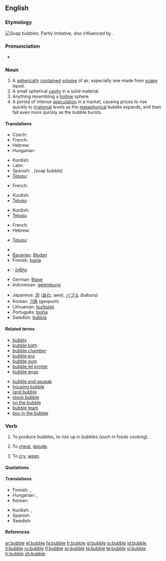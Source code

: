 ==English==
{{wikipedia}}

===Etymology===
[[Image:Soap Bubble - foliage background - iridescent colours - Traquair 040801.jpg|thumb|right|Soap bubbles.]]
Partly imitative, also influenced by {{term|burble}}.

===Pronunciation===
*{{audio|en-us-bubble.ogg|Audio (US)}}
*:{{rhymes|ʌbəl}}

===Noun===
{{en-noun}}

# A [[spherical]]ly [[contained]] [[volume]] of air, especially one made from [[soapy]] liquid.
# A small spherical [[cavity]] in a solid material.
# Anything resembling a [[hollow]] sphere.
# A period of intense [[speculation]] in a market, causing prices to rise quickly to [[irrational]] levels as the [[metaphorical]] bubble expands, and then fall even more quickly as the bubble bursts.

====Translations====
{{trans-top|spherically contained volume of air}}
* Czech: {{t-|cs|bublina|f}}
* French: {{t+|fr|bulle|f}}
* Hebrew: {{t-|he|בועה|f|tr=bu'a|sc=Hebr}}
* Hungarian: {{t-|hu|buborék}}
{{trans-mid}}
* Kurdish: {{t|ku|بڵق|sc=KUchar}}
* Latin: {{t-|la|bulla|f}}
* Spanish: {{t|es|burbuja|f}}, {{t-|es|pompa|f}} (soap bubble)
* [[Telugu]]: {{t|te|బుడగ|tr=buDaga}}
{{trans-bottom}}

{{trans-top|small spherical cavity in a solid}}
* French: {{t+|fr|trou|m}}
{{trans-mid}}
* Kurdish: {{t|ku|sc=KUchar|بڵق}}
* [[Telugu]]: {{t|te|బుడగ|tr=buDaga}}
{{trans-bottom}}

{{trans-top|anything resembling a hollow sphere}}
{{trans-mid}}
* Kurdish: {{t|ku|sc=KUchar|بڵق}}
* [[Telugu]]: {{t|te|బుడగ|tr=buDaga}}
{{trans-bottom}}

{{trans-top|period of intense speculation in a market}}
* French: {{t+|fr|bulle|f}}
* Hebrew: {{t|he|בועה|tr=bu'a|f}}
{{trans-mid}}
* [[Telugu]]: {{t|te|బుడగ|tr=buDaga}}
{{trans-bottom}}

{{rfc-trans}}
{{trans-top|Translations to categorise}}
*{{trreq|Armenian}}
*[[Bavarian]]: [[Blodan]] {{f}}
*Finnish: [[kupla]]
*{{ttbc|Georgian}}: [[ბჟშტი]]
*German: [[Blase]] {{f}}
*Indonesian: [[gelembung]]
{{trans-mid}}
*Japanese: [[泡]] ([[あわ]], awa), [[バブル]] (baburu)
*Korean: [[거품]] (geopum)
*Lithuanian: [[burbulas]] {{m}}
*Português: [[bolha]] {{f}}
*Swedish: [[bubbla]] {{c}}
{{trans-bottom}}

====Related terms====
{{rel-top|terms related to "bubble"}}
*[[bubbly]]
*[[bubble bath]]
*[[bubble chamber]]
*[[bubble era]]
*[[bubble gum]]
*[[bubble jet printer]]
*[[bubble wrap]]
{{rel-mid}}
*[[bubble and squeak]]
*[[housing bubble]]
*[[land bubble]]
*[[stock bubble]]
*[[on the bubble]]
*[[bubble team]]
*[[boy in the bubble]]
{{rel-bottom}}

===Verb===
{{en-verb|bubbl|es}}

# {{intransitive}} To produce bubbles, to rise up in bubbles (such in foods cooking).
# {{context|transitive|archaic}} To [[cheat]], [[delude]].
# {{context|intransitive|Scotland|Northern England}} To [[cry]], [[weep]].

====Quotations====
{{seeCites}}

====Translations====
{{trans-top|to rise up in bubbles}}
* Finnish: {{t|fi|kuplia}}, {{t|fi|poreilla}}
* Hungarian: {{t|hu|buborékol}}, {{t|hu|bugyborékol}}
* Korean: {{t|ko|부글거리다|tr=bugeul-georida}}
{{trans-mid}}
* Kurdish: {{t|ku|sc=KUchar|بڵق کردن}}, {{t|ku|sc=KUchar|بڵقه‌بڵق کردن}}
* Spanish: {{t|es|burbujear}}
* Swedish: {{t-|sv|bubbla}}
{{trans-bottom}}

{{trans-top|to cheat, delude}}
{{trans-mid}}
{{trans-bottom}}

{{trans-top|to cry, weep}}
{{trans-mid}}
{{trans-bottom}}

====References====
{{R:Dobson & Irwin Newcastle 1970}}
{{R:New Geordie Dictionary 1987}}
{{R:Northeast Dialect 2005}}

[[ar:bubble]]
[[el:bubble]]
[[fa:bubble]]
[[fr:bubble]]
[[gl:bubble]]
[[io:bubble]]
[[id:bubble]]
[[it:bubble]]
[[ru:bubble]]
[[fi:bubble]]
[[sv:bubble]]
[[ta:bubble]]
[[te:bubble]]
[[vi:bubble]]
[[tr:bubble]]
[[zh:bubble]]